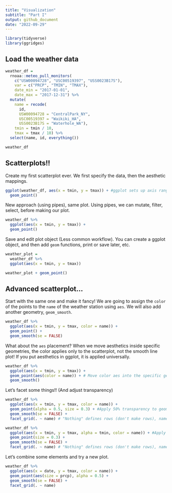 ```yaml
---
title: "Visualization"
subtitle: "Part I"
output: github_document
date: "2022-09-29"
---
```


```r
library(tidyverse)
library(ggridges)
```

## Load the weather data

```r
weather_df = 
  rnoaa::meteo_pull_monitors(
    c("USW00094728", "USC00519397", "USS0023B17S"),
    var = c("PRCP", "TMIN", "TMAX"), 
    date_min = "2017-01-01",
    date_max = "2017-12-31") %>%
  mutate(
    name = recode(
      id, 
      USW00094728 = "CentralPark_NY", 
      USC00519397 = "Waikiki_HA",
      USS0023B17S = "Waterhole_WA"),
    tmin = tmin / 10,
    tmax = tmax / 10) %>%
  select(name, id, everything())

weather_df
```

## Scatterplots!!

Create my first scatterplot ever. 
We first specify the data, then the aesthetic mappings. 

```r
ggplot(weather_df, aes(x = tmin, y = tmax)) + #ggplot sets up axis ranges based on aes()
  geom_point()
```

New approach (using pipes), same plot. Using pipes, we can mutate, filter, select, before making our plot.

```r
weather_df %>% 
  ggplot(aes(x = tmin, y = tmax)) + 
  geom_point()
```

Save and edit plot object (Less common workflow). You can create a ggplot object, and then add `geom` functions, print or save later, etc.

```r
weather_plot = 
  weather_df %>% 
  ggplot(aes(x = tmin, y = tmax))

weather_plot + geom_point()
```

## Advanced scatterplot...

Start with the same one and make it fancy! We are going to assign the `color` of the points to the `name` of the weather station using `aes`. We will also add another geometry, `geom_smooth`. 

```r
weather_df %>% 
  ggplot(aes(x = tmin, y = tmax, color = name)) + 
  geom_point() + 
  geom_smooth(se = FALSE)
```

What about the `aes` placement? When we move aesthetics inside specific geometries, the color applies only to the scatterplot, not the smooth line plot! If you put aesthetics in ggplot, it is applied universally.

```r
weather_df %>% 
  ggplot(aes(x = tmin, y = tmax)) + 
  geom_point(aes(color = name)) + # Move color aes into the specific geometry (points)
  geom_smooth()
```

Let's facet some things!! (And adjust transparency)

```r
weather_df %>% 
  ggplot(aes(x = tmin, y = tmax, color = name)) + 
  geom_point(alpha = 0.5, size = 0.3) + #Apply 50% transparency to geom_point
  geom_smooth(se = FALSE) + 
  facet_grid(. ~ name) # "Nothing" defines rows (don't make rows), name defines columns

weather_df %>% 
  ggplot(aes(x = tmin, y = tmax, alpha = tmin, color = name)) + #Apply transparency according to tmin
  geom_point(size = 0.3) + 
  geom_smooth(se = FALSE) + 
  facet_grid(. ~ name) # "Nothing" defines rows (don't make rows), name defines columns
```

Let's combine some elements and try a new plot.

```r
weather_df %>% 
  ggplot(aes(x = date, y = tmax, color = name)) + 
  geom_point(aes(size = prcp), alpha = 0.5) + 
  geom_smooth(se = FALSE) + 
  facet_grid(. ~ name)
```

